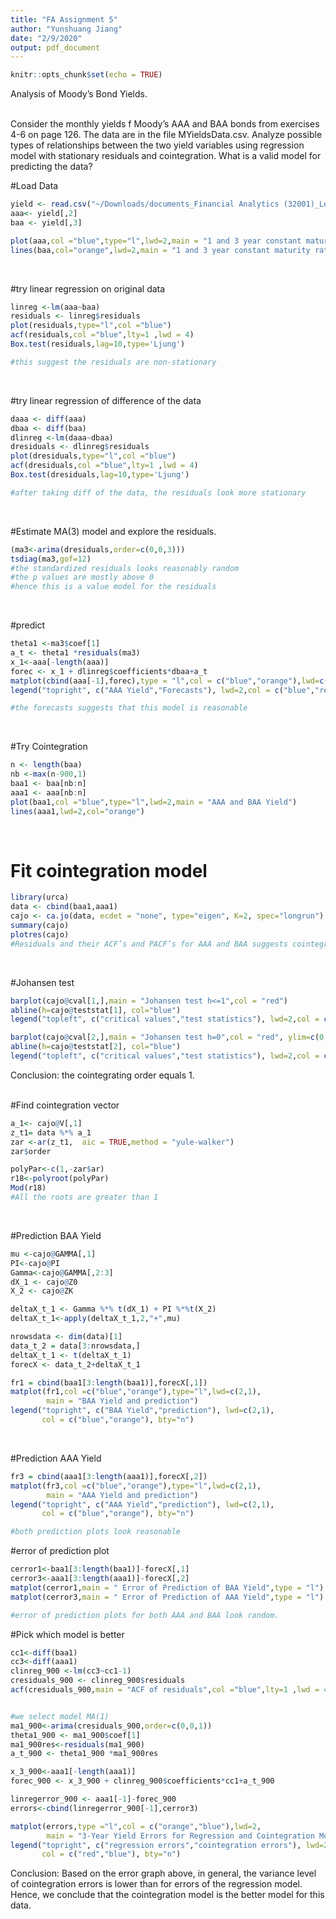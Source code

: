 ```yaml
---
title: "FA Assignment 5"
author: "Yunshuang Jiang"
date: "2/9/2020"
output: pdf_document
---
```


```r
knitr::opts_chunk$set(echo = TRUE)
```

Analysis of Moody’s Bond Yields.\
&nbsp;

Consider the monthly yields f Moody’s AAA and BAA bonds from exercises 4-6 on page 126. The data are in the file MYieldsData.csv. Analyze possible types of relationships between the two yield variables using regression model with stationary residuals and cointegration. What is a valid model for predicting the data?\

#Load Data
```r
yield <- read.csv("~/Downloads/documents_Financial Analytics (32001)_Lecture 5_MYieldsData.csv")
aaa<- yield[,2]
baa <- yield[,3]

plot(aaa,col ="blue",type="l",lwd=2,main = "1 and 3 year constant maturity rates")
lines(baa,col="orange",lwd=2,main = "1 and 3 year constant maturity rates")
```
&nbsp;
&nbsp;

#try linear regression on original data
```r
linreg <-lm(aaa~baa)
residuals <- linreg$residuals
plot(residuals,type="l",col ="blue")
acf(residuals,col ="blue",lty=1 ,lwd = 4)
Box.test(residuals,lag=10,type='Ljung')

#this suggest the residuals are non-stationary
```
&nbsp;
&nbsp;

#try linear regression of difference of the data
```r
daaa <- diff(aaa)
dbaa <- diff(baa)
dlinreg <-lm(daaa~dbaa)
dresiduals <- dlinreg$residuals
plot(dresiduals,type="l",col ="blue")
acf(dresiduals,col ="blue",lty=1 ,lwd = 4)
Box.test(dresiduals,lag=10,type='Ljung')

#after taking diff of the data, the residuals look more stationary
```
&nbsp;
&nbsp;

#Estimate MA(3) model and explore the residuals.

```r
(ma3<-arima(dresiduals,order=c(0,0,3)))
tsdiag(ma3,gof=12)
#the standardized residuals looks reasonably random
#the p values are mostly above 0
#hence this is a value model for the residuals
```
&nbsp;
&nbsp;

#predict
```r
theta1 <-ma3$coef[1]
a_t <- theta1 *residuals(ma3)
x_1<-aaa[-length(aaa)]
forec <- x_1 + dlinreg$coefficients*dbaa+a_t
matplot(cbind(aaa[-1],forec),type = "l",col = c("blue","orange"),lwd=c(2,1),main= "AAA Yield and forecast",ylab="AAA Yield and Forecast")
legend("topright", c("AAA Yield","Forecasts"), lwd=2,col = c("blue","red"), bty="n")

#the forecasts suggests that this model is reasonable
```
&nbsp;
&nbsp;

#Try Cointegration

```r
n <- length(baa)
nb <-max(n-900,1)
baa1 <- baa[nb:n]
aaa1 <- aaa[nb:n]
plot(baa1,col ="blue",type="l",lwd=2,main = "AAA and BAA Yield")
lines(aaa1,lwd=2,col="orange")
```
&nbsp;
&nbsp;

# Fit cointegration model

```r
library(urca)
data <- cbind(baa1,aaa1)
cajo <- ca.jo(data, ecdet = "none", type="eigen", K=2, spec="longrun")
summary(cajo)
plotres(cajo)
#Residuals and their ACF’s and PACF’s for AAA and BAA suggests cointegration model might be able to fit
```
&nbsp;
&nbsp;

#Johansen test
```r
barplot(cajo@cval[1,],main = "Johansen test h<=1",col = "red")
abline(h=cajo@teststat[1], col="blue")
legend("topleft", c("critical values","test statistics"), lwd=2,col = c("red","blue"), bty="n")

barplot(cajo@cval[2,],main = "Johansen test h=0",col = "red", ylim=c(0,20))
abline(h=cajo@teststat[2], col="blue")
legend("topleft", c("critical values","test statistics"), lwd=2,col = c("red","blue"), bty="n")
```

Conclusion: the cointegrating order equals 1.\
&nbsp;
&nbsp;

#Find  cointegration vector

```r
a_1<- cajo@V[,1]
z_t1= data %*% a_1
zar <-ar(z_t1,  aic = TRUE,method = "yule-walker")
zar$order

polyPar<-c(1,-zar$ar)
r18<-polyroot(polyPar)
Mod(r18)
#All the roots are greater than 1
```
&nbsp;
&nbsp;

#Prediction BAA Yield

```r
mu <-cajo@GAMMA[,1]
PI<-cajo@PI
Gamma<-cajo@GAMMA[,2:3]
dX_1 <- cajo@Z0
X_2 <- cajo@ZK

deltaX_t_1 <- Gamma %*% t(dX_1) + PI %*%t(X_2) 
deltaX_t_1<-apply(deltaX_t_1,2,"+",mu)

nrowsdata <- dim(data)[1]
data_t_2 = data[3:nrowsdata,]
deltaX_t_1 <- t(deltaX_t_1)
forecX <- data_t_2+deltaX_t_1

fr1 = cbind(baa1[3:length(baa1)],forecX[,1])
matplot(fr1,col =c("blue","orange"),type="l",lwd=c(2,1),
        main = "BAA Yield and prediction")
legend("topright", c("BAA Yield","prediction"), lwd=c(2,1),
       col = c("blue","orange"), bty="n")
```
&nbsp;
&nbsp;

#Prediction AAA Yield

```r
fr3 = cbind(aaa1[3:length(aaa1)],forecX[,2])
matplot(fr3,col =c("blue","orange"),type="l",lwd=c(2,1),
        main = "AAA Yield and prediction")
legend("topright", c("AAA Yield","prediction"), lwd=c(2,1),
       col = c("blue","orange"), bty="n")

#both prediction plots look reasonable
```


#error of prediction plot
```r
cerror1<-baa1[3:length(baa1)]-forecX[,1]
cerror3<-aaa1[3:length(aaa1)]-forecX[,2]
matplot(cerror1,main = " Error of Prediction of BAA Yield",type = "l")
matplot(cerror3,main = " Error of Prediction of AAA Yield",type = "l")

#error of prediction plots for both AAA and BAA look random.
```


#Pick which model is better

```r
cc1<-diff(baa1)
cc3<-diff(aaa1)
clinreg_900 <-lm(cc3~cc1-1)
cresiduals_900 <- clinreg_900$residuals
acf(cresiduals_900,main = "ACF of residuals",col ="blue",lty=1 ,lwd = 4)


#we select model MA(1)
ma1_900<-arima(cresiduals_900,order=c(0,0,1))
theta1_900 <- ma1_900$coef[1]
ma1_900res<-residuals(ma1_900)
a_t_900 <- theta1_900 *ma1_900res

x_3_900<-aaa1[-length(aaa1)]
forec_900 <- x_3_900 + clinreg_900$coefficients*cc1+a_t_900

linregerror_900 <- aaa1[-1]-forec_900
errors<-cbind(linregerror_900[-1],cerror3)

matplot(errors,type ="l",col = c("orange","blue"),lwd=2,
        main = "3-Year Yield Errors for Regression and Cointegration Model")
legend("topright", c("regression errors","cointegration errors"), lwd=2,
       col = c("red","blue"), bty="n")
```

Conclusion: Based on the error graph above, in general, the variance level of cointegration errors is lower than for errors of the regression model. Hence, we conclude that the cointegration model is the better model for this data.\

